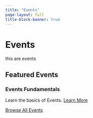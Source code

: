 ```yaml
---
title: "Events"
page-layout: full
title-block-banner: true
---
```


# Events

this are events

## Featured Events

::: {.grid}

::: {.g-col-4}
### Events Fundamentals
Learn the basics of Events.
[Learn More](/events/latest.qmd){.btn .btn-primary}
:::


:::

[Browse All Events](#){.btn .btn-secondary}

